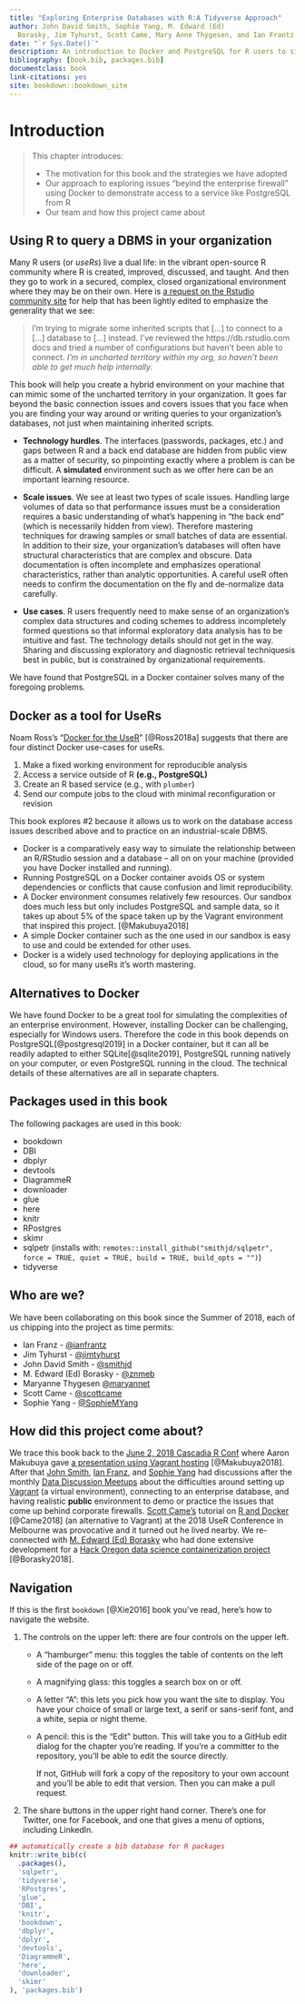 ```yaml
---
title: "Exploring Enterprise Databases with R:A Tidyverse Approach"
author: John David Smith, Sophie Yang, M. Edward (Ed) 
  Borasky, Jim Tyhurst, Scott Came, Mary Anne Thygesen, and Ian Frantz
date: "`r Sys.Date()`"
description: An introduction to Docker and PostgreSQL for R users to simulate use cases behind corporate walls.
bibliography: [book.bib, packages.bib]
documentclass: book
link-citations: yes
site: bookdown::bookdown_site
---
```


# Introduction {#chapter_introduction}

> This chapter introduces:
> 
> * The motivation for this book and the strategies we have adopted
> * Our approach to exploring issues "beyind the enterprise firewall" using Docker to demonstrate access to a service like PostgreSQL from R
> * Our team and how this project came about

## Using R to query a DBMS in your organization

Many R users (or *useRs*) live a dual life: in the vibrant open-source R community where R is created, improved, discussed, and taught. And then they go to work in a secured, complex, closed organizational environment where they may be on their own.  Here is [a request on the Rstudio community site](https://community.rstudio.com/t/moving-from-rjdbc-to-odbc/22419) for help that has been lightly edited to emphasize the generality that we see:

> I'm trying to migrate some inherited scripts that [...] to connect to a [...] database to [...] instead. I've reviewed the https://db.rstudio.com docs and tried a number of configurations but haven't been able to connect. *I'm in uncharted territory within my org, so haven't been able to get much help internally.*

This book will help you create a hybrid environment on your machine that can mimic some of the uncharted territory in your organization.  It goes far beyond the basic connection issues and covers issues that you face when you are finding your way around or writing queries to your organization's databases, not just when maintaining inherited scripts.

* **Technology hurdles**.  The interfaces (passwords, packages, etc.) and gaps between R and a back end database are hidden from public view as a matter of security, so pinpointing exactly where a problem is can be difficult. A **simulated** environment such as we offer here can be an important learning resource.

* **Scale issues**. We see at least two types of scale issues.  Handling large volumes of data so that performance issues must be a consideration requires a basic understanding of what's happening in "the back end" (which is necessarily hidden from view). Therefore mastering techniques for drawing samples or small batches of data are essential. In addition to their size, your organization's databases will often have structural characteristics that are complex and obscure.  Data documentation is often incomplete and emphasizes operational characteristics, rather than analytic opportunities.  A careful useR often needs to confirm the documentation on the fly and de-normalize data carefully.

* **Use cases**. R users frequently need to make sense of an organization's complex data structures and coding schemes to address incompletely formed questions so that informal exploratory data analysis has to be intuitive and fast. The technology details should not get in the way. Sharing and discussing exploratory and diagnostic retrieval techniquesis best in public, but is constrained by organizational requirements.

We have found that PostgreSQL in a Docker container solves many of the foregoing problems.

## Docker as a tool for UseRs

Noam Ross's "[Docker for the UseR](https://nyhackr.blob.core.windows.net/presentations/Docker-for-the-UseR_Noam-Ross.pdf)" [@Ross2018a] suggests that there are four distinct Docker use-cases for useRs.  

1. Make a fixed working environment for reproducible analysis
2. Access a service outside of R **(e.g., PostgreSQL)**
3. Create an R based service (e.g., with `plumber`)
4. Send our compute jobs to the cloud with minimal reconfiguration or revision

This book explores #2 because it allows us to work on the database access issues described above and to practice on an industrial-scale DBMS.  

* Docker is a comparatively easy way to simulate the relationship between an R/RStudio session and a database -- all on on your machine (provided you have Docker installed and running). 
* Running PostgreSQL on a Docker container avoids OS or system dependencies or conflicts that cause confusion and limit reproducibility. 
* A Docker environment consumes relatively few resources.  Our sandbox does much less but only includes PostgreSQL and sample data, so it takes up about 5% of the space taken up by the Vagrant environment that inspired this project. [@Makubuya2018]
* A simple Docker container such as the one used in our sandbox is easy to use and could be extended for other uses.
* Docker is a widely used technology for deploying applications in the cloud, so for many useRs it's worth mastering.

## Alternatives to Docker

We have found Docker to be a great tool for simulating the complexities of an enterprise environment.  However, installing Docker can be challenging, especially for Windows users.  Therefore the code in this book depends on PostgreSQL[@postgresql2019] in a Docker container, but it can all be readily adapted to either SQLite[@sqlite2019], PostgreSQL running natively on your computer, or even PostgreSQL running in the cloud.  The technical details of these alternatives are all in separate chapters.

## Packages used in this book

The following packages are used in this book:

* bookdown
* DBI
* dbplyr
* devtools
* DiagrammeR
* downloader
* glue
* here
* knitr
* RPostgres
* skimr
* sqlpetr (installs with: `remotes::install_github("smithjd/sqlpetr", force = TRUE, quiet = TRUE, build = TRUE, build_opts = "")`)
* tidyverse


## Who are we?

We have been collaborating on this book since the Summer of 2018, each of us chipping into the project as time permits:

* Ian Franz - [\@ianfrantz](https://github.com/ianfrantz)
* Jim Tyhurst - [\@jimtyhurst](https://github.com/jimtyhurst)
* John David Smith - [\@smithjd](https://github.com/smithjd)
* M. Edward (Ed) Borasky - [\@znmeb](https://github.com/znmeb)
* Maryanne Thygesen [\@maryannet](https://github.com/maryannet)
* Scott Came - [\@scottcame](https://github.com/scottcame)
* Sophie Yang - [\@SophieMYang](https://github.com/SophieMYang)

## How did this project come about?

We trace this book back to the [June 2, 2018 Cascadia R Conf](https://cascadiarconf.com/) where Aaron Makubuya gave [a presentation using Vagrant hosting](https://github.com/Cascadia-R/Using_R_With_Databases) [@Makubuya2018].  After that [John Smith](https://github.com/smithjd), [Ian Franz](https://github.com/ianfrantz), and [Sophie Yang](https://github.com/SophieMYang) had discussions after the monthly [Data Discussion Meetups](https://www.meetup.com/Portland-Data-Science-Group/events/fxvhbnywmbgb/) about the difficulties around setting up [Vagrant](https://www.vagrantup.com/) (a virtual environment), connecting to an enterprise database, and having realistic **public** environment to demo or practice the issues that come up behind corporate firewalls. [Scott Came's](https://github.com/scottcame) tutorial on [R and Docker](http://www.cascadia-analytics.com/2018/07/21/docker-r-p1.html) [@Came2018] (an alternative to Vagrant) at the 2018 UseR Conference in Melbourne was provocative and it turned out he lived nearby.  We re-connected with [M. Edward (Ed) Borasky](https://github.com/znmeb) who had done extensive development for a [Hack Oregon data science containerization project](https://github.com/hackoregon/data-science-pet-containers) [@Borasky2018].

## Navigation
If this is the first `bookdown` [@Xie2016] book you've read, here's how to navigate the website.

1. The controls on the upper left: there are four controls on the upper left.

    * A "hamburger" menu: this toggles the table of contents on the left side of the page on or off.
    * A magnifying glass: this toggles a search box on or off.
    * A letter "A": this lets you pick how you want the site to display. You have your choice of small or large text, a serif or sans-serif font, and a white, sepia or night theme.
    * A pencil: this is the "Edit" button. This will take you to a GitHub edit dialog for the chapter you're reading. If you're a committer to the repository, you'll be able to edit the source directly. 
    
        If not, GitHub will fork a copy of the repository to your own account and you'll be able to edit that version. Then you can make a pull request.
    
2. The share buttons in the upper right hand corner. There's one for Twitter, one for Facebook, and one that gives a menu of options, including LinkedIn.

```r
## automatically create a bib database for R packages
knitr::write_bib(c(
  .packages(),
  'sqlpetr',
  'tidyverse',
  'RPostgres',
  'glue',
  'DBI',
  'knitr',
  'bookdown',
  'dbplyr',
  'dplyr',
  'devtools',
  'DiagrammeR',
  'here',
  'downloader',
  'skimr'
), 'packages.bib')
```
